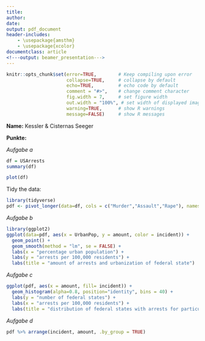 ```yaml
---
title: 
author:
date: 
output: pdf_document
header-includes: 
    - \usepackage{amsthm}
    - \usepackage{xcolor}
documentclass: article
<!---output: beamer_presentation--->
---
```






<!--- Below are global settings for knitr. You can override any of them by adding the changes to individual chunks --->

```r
knitr::opts_chunk$set(error=TRUE,        # Keep compiling upon error
                      collapse=TRUE,     # collapse by default
                      echo=TRUE,         # echo code by default
                      comment = "#>",    # change comment character
                      fig.width = 7,     # set figure width
                      out.width = "100%", # set width of displayed images
                      warning=TRUE,      # show R warnings
                      message=FALSE)     # show R messages
```


<!--- Solution Region --->
<style>
#solution {
  background-color: #8FBC8F;
  border-style: solid;
  border-color: blue;
  margin-left: 20px;
  margin-bottom: 15px;
  padding: 5px;
}
</style>



<!---**Wintersemester 2016 |Studiengang Data Science | Hochschule Darmstadt **--->




\theoremstyle{break}
\newtheorem{auf}{Aufgabe}

\newcommand{\R}{{\sffamily R} }

\begin{centering}
%\vspace{-2 cm}
\Huge
{\bf Übung 14}\\
\Large
Explorative Datenanalyse und Visualisierung\\
\normalsize
Wintersemester 2019\\
S. Döhler (FBMN, h\_da)\\
\end{centering}


\hrulefill

**Name:** Kessler & Cisternas Seeger

**Punkte:**

\hrulefill


\setcounter{auf}{29} 
\begin{auf}
Arbeiten Sie mit dem Datensatz {\ttfamily USArrests} im R-Basispaket.
\begin{itemize}
    \item[a)] Machen Sie sich mit dem Datensatz vertraut.
    \item[b)] Erzeugen Sie mit ggplot2 einen scatterplot mit den Daten (x-Achse: UrbanPop, y-Achse: verschiedene Verbrechenshäufigkeiten) sowie der jeweiligen Regressionen
    \item[c)] Erzeugen Sie mit ggplot2 Histogramme der verschiedene Verbrechenshäufigkeiten.
    \item[d)] Sortieren Sie die Daten, so dass Sie pro Verbrechensart nach Häufigkeiten sortiert sind.
    \end{itemize}
\end{auf}
   
\paragraph{Lösung} <!---Hier Schreiben Sie--->

*Aufgabe a*

```r
df = USArrests
summary(df)
```


```r
plot(df)
```

Tidy the data:

```r
library(tidyverse)
pdf <- pivot_longer(data=df, cols = c("Murder","Assault","Rape"), names_to = "incident", values_to = "amount")
```


*Aufgabe b*

```r
library(ggplot2)
ggplot(data=pdf, aes(x = UrbanPop, y = amount, color = incident)) +
  geom_point() +
  geom_smooth(method = "lm", se = FALSE) +
  labs(x = "percentage urban population") +
  labs(y = "arrests per 100,000 residents") +
  labs(title = "amount of arrests and urbanization of federal state")

```

*Aufgabe c*

```r
ggplot(pdf, aes(x = amount, fill= incident)) +
  geom_histogram(alpha=0.8, position="identity", bins = 40) +
  labs(y = "number of federal states") +
  labs(x = "arrests per 100,000 residents") +
  labs(title = "distribution of federal states with arrests for particular crimes")
```

*Aufgabe d*

```r
pdf %>% arrange(incident, amount, .by_group = TRUE)
```



\paragraph{Anmerkungen/Korrektur} <!---Hier schreibt der Tutor--->

\textcolor{gray}{\hrulefill}

